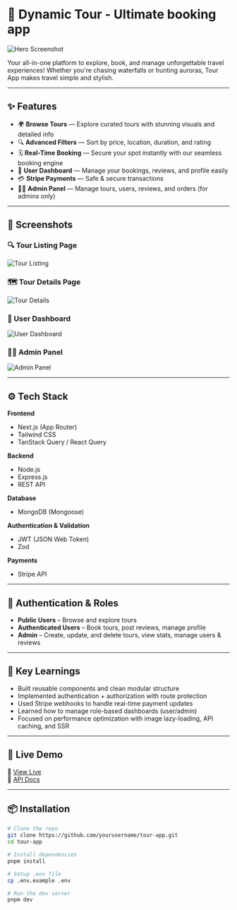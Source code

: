 # 🧳 Dynamic Tour - Ultimate booking app

![Hero Screenshot](./screenshots/wbsender_landing.jpg)

Your all-in-one platform to explore, book, and manage unforgettable travel experiences! Whether you're chasing waterfalls or hunting auroras, Tour App makes travel simple and stylish.

---

## ✨ Features

- 🌍 **Browse Tours** — Explore curated tours with stunning visuals and detailed info
- 🔍 **Advanced Filters** — Sort by price, location, duration, and rating
- 🗓️ **Real-Time Booking** — Secure your spot instantly with our seamless booking engine
- 🧾 **User Dashboard** — Manage your bookings, reviews, and profile easily
- 💳 **Stripe Payments** — Safe & secure transactions
- 🧑‍💼 **Admin Panel** — Manage tours, users, reviews, and orders (for admins only)

---

## 📸 Screenshots

### 🔍 Tour Listing Page

![Tour Listing](./screenshots/tour-listing.png)

### 🗺️ Tour Details Page

![Tour Details](./screenshots/tour-details.png)

### 👤 User Dashboard

![User Dashboard](./screenshots/user-dashboard.png)

### 🧑‍💼 Admin Panel

![Admin Panel](./screenshots/admin-panel.png)

---

## ⚙️ Tech Stack

**Frontend**

- Next.js (App Router)
- Tailwind CSS
- TanStack Query / React Query

**Backend**

- Node.js
- Express.js
- REST API

**Database**

- MongoDB (Mongoose)

**Authentication & Validation**

- JWT (JSON Web Token)
- Zod

**Payments**

- Stripe API

---

## 🔐 Authentication & Roles

- **Public Users** – Browse and explore tours
- **Authenticated Users** – Book tours, post reviews, manage profile
- **Admin** – Create, update, and delete tours, view stats, manage users & reviews

---

## 🧠 Key Learnings

- Built reusable components and clean modular structure
- Implemented authentication + authorization with route protection
- Used Stripe webhooks to handle real-time payment updates
- Learned how to manage role-based dashboards (user/admin)
- Focused on performance optimization with image lazy-loading, API caching, and SSR

---

## 🚀 Live Demo

🔗 [View Live](https://your-tour-app-demo.vercel.app)  
🔗 [API Docs](https://your-api-docs.com)

---

## 📦 Installation

```bash
# Clone the repo
git clone https://github.com/yourusername/tour-app.git
cd tour-app

# Install dependencies
pnpm install

# Setup .env file
cp .env.example .env

# Run the dev server
pnpm dev
```
